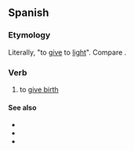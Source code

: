 {{also|dar à luz}}
==Spanish==

===Etymology===
Literally, "to [[give]] to [[light]]". Compare {{cog|it|dare alla luce}}.

===Verb===
{{es-verb}}

# {{lb|es|idiomatic}} to [[give birth]]

====See also====
* {{l|es|alumbrar}}
* {{l|es|nacer}}
* {{l|es|parir}}